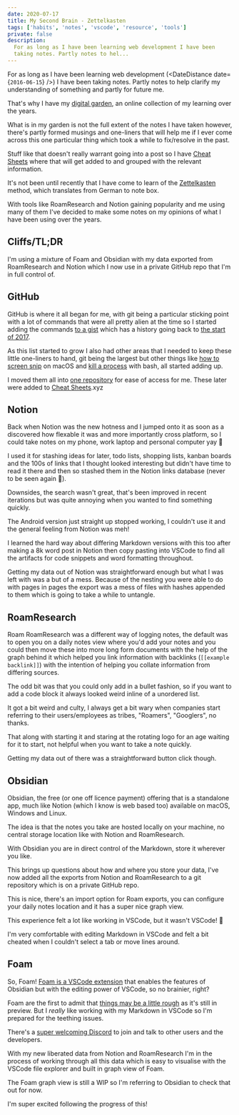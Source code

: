 ```yaml
---
date: 2020-07-17
title: My Second Brain - Zettelkasten
tags: ['habits', 'notes', 'vscode', 'resource', 'tools']
private: false
description:
  For as long as I have been learning web development I have been
  taking notes. Partly notes to hel...
---
```


For as long as I have been learning web development (<DateDistance
date={`2016-06-15`} />) I have been taking notes. Partly notes to help
clarify my understanding of something and partly for future me.

That's why I have my [digital garden], an online collection of my
learning over the years.

What is in my garden is not the full extent of the notes I have taken
however, there's partly formed musings and one-liners that will help
me if I ever come across this one particular thing which took a while
to fix/resolve in the past.

Stuff like that doesn't really warrant going into a post so I have
[Cheat Sheets] where that will get added to and grouped with the
relevant information.

It's not been until recently that I have come to learn of the
[Zettelkasten] method, which translates from German to note box.

With tools like RoamResearch and Notion gaining popularity and me
using many of them I've decided to make some notes on my opinions of
what I have been using over the years.

## Cliffs/TL;DR

I'm using a mixture of Foam and Obsidian with my data exported from
RoamResearch and Notion which I now use in a private GitHub repo that
I'm in full control of.

## GitHub

GitHub is where it all began for me, with git being a particular
sticking point with a lot of commands that were all pretty alien at
the time so I started adding the commands [to a gist] which has a
history going back to [the start of 2017].

As this list started to grow I also had other areas that I needed to
keep these little one-liners to hand, git being the largest but other
things like [how to screen snip] on macOS and [kill a process] with
bash, all started adding up.

I moved them all into [one repository] for ease of access for me.
These later were added to [Cheat Sheets].xyz

## Notion

Back when Notion was the new hotness and I jumped onto it as soon as a
discovered how flexable it was and more importantly cross platform, so
I could take notes on my phone, work laptop and personal computer yay
🎉

I used it for stashing ideas for later, todo lists, shopping lists,
kanban boards and the 100s of links that I thought looked interesting
but didn't have time to read it there and then so stashed them in the
Notion links database (never to be seen again 🤣).

Downsides, the search wasn't great, that's been improved in recent
iterations but was quite annoying when you wanted to find something
quickly.

The Android version just straight up stopped working, I couldn't use
it and the general feeling from Notion was meh!

I learned the hard way about differing Markdown versions with this too
after making a 8k word post in Notion then copy pasting into VSCode to
find all the artifacts for code snippets and word formatting
throughout.

Getting my data out of Notion was straightforward enough but what I
was left with was a but of a mess. Because of the nesting you were
able to do with pages in pages the export was a mess of files with
hashes appended to them which is going to take a while to untangle.

## RoamResearch

Roam RoamResearch was a different way of logging notes, the default
was to open you on a daily notes view where you'd add your notes and
you could then move these into more long form documents with the help
of the graph behind it which helped you link information with
backlinks (`[[example backlink]]`) with the intention of helping you
collate information from differing sources.

The odd bit was that you could only add in a bullet fashion, so if you
want to add a code block it always looked weird inline of a unordered
list.

It got a bit weird and culty, I always get a bit wary when companies
start referring to their users/employees as tribes, "Roamers",
"Googlers", no thanks.

That along with starting it and staring at the rotating logo for an
age waiting for it to start, not helpful when you want to take a note
quickly.

Getting my data out of there was a straightforward button click
though.

## Obsidian

Obsidian, the free (or one off licence payment) offering that is a
standalone app, much like Notion (which I know is web based too)
available on macOS, Windows and Linux.

The idea is that the notes you take are hosted locally on your
machine, no central storage location like with Notion and
RoamResearch.

With Obsidian you are in direct control of the Markdown, store it
wherever you like.

This brings up questions about how and where you store your data, I've
now added all the exports from Notion and RoamResearch to a git
repository which is on a private GitHub repo.

This is nice, there's an import option for Roam exports, you can
configure your daily notes location and it has a super nice graph
view.

This experience felt a lot like working in VSCode, but it wasn't
VSCode! 😬

I'm very comfortable with editing Markdown in VSCode and felt a bit
cheated when I couldn't select a tab or move lines around.

## Foam

So, Foam! [Foam is a VSCode extension] that enables the features of
Obsidian but with the editing power of VSCode, so no brainier, right?

Foam are the first to admit that [things may be a little rough] as
it's still in preview. But I _really_ like working with my Markdown in
VSCode so I'm prepared for the teething issues.

There's a [super welcoming Discord] to join and talk to other users
and the developers.

With my new liberated data from Notion and RoamResearch I'm in the
process of working through all this data which is easy to visualise
with the VSCode file explorer and built in graph view of Foam.

The Foam graph view is still a WIP so I'm referring to Obsidian to
check that out for now.

I'm super excited following the progress of this!

[digital garden]: https://scottspence.com/garden
[cheat sheets]: https://cheatsheets.xyz
[zettelkasten]: https://zettelkasten.de/
[to a gist]:
  https://gist.github.com/spences10/5c492e197e95158809a83650ff97fc3a
[the start of 2017]:
  https://gist.github.com/spences10/5c492e197e95158809a83650ff97fc3a/revisions?page=2#diff-0517f094a4805e87e00d10b2891d99e4
[how to screen snip]: https://cheatsheets.xyz/mac/#screen-snip
[kill a process]: https://cheatsheets.xyz/bash/#kill-process-on-port
[one repository]: https://github.com/spences10/cheat-sheets
[foam is a vscode extension]: https://github.com/foambubble/foam
[things may be a little rough]:
  https://foambubble.github.io/foam/#getting-started
[super welcoming discord]: https://discord.gg/rtdZKgj
